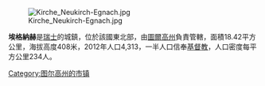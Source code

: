 [[Image:Kirche_Neukirch-Egnach.jpg|right]]

'''埃格納赫'''是[[瑞士|瑞士]]的城鎮，位於該國東北部，由[[圖爾高州|圖爾高州]]負責管轄，面積18.42平方公里，海拔高度408米，2012年人口4,313，一半人口信奉[[基督教|基督教]]，人口密度每平方公里234人。

{{Switzerland-geo-stub}}
[[Category:图尔高州的市镇|Category:图尔高州的市镇]]